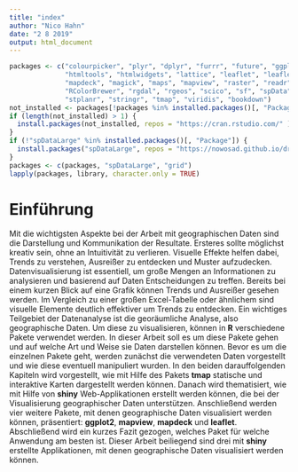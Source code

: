 ```yaml
---
title: "index"
author: "Nico Hahn"
date: "2 8 2019"
output: html_document
---
```

```r
packages <- c("colourpicker", "plyr", "dplyr", "furrr", "future", "ggplot2", "ggspatial",
              "htmltools", "htmlwidgets", "lattice", "leaflet", "leaflet.extras", "leafpop",
              "mapdeck", "magick", "maps", "mapview", "raster", "readr", "readxl",
              "RColorBrewer", "rgdal", "rgeos", "scico", "sf", "spData",
              "stplanr", "stringr", "tmap", "viridis", "bookdown")
not_installed <- packages[!packages %in% installed.packages()[, "Package"]]
if (length(not_installed) > 1) {
  install.packages(not_installed, repos = "https://cran.rstudio.com/" )
}
if (!"spDataLarge" %in% installed.packages()[, "Package"]) {
  install.packages("spDataLarge", repos = "https://nowosad.github.io/drat/", type = "source")
}
packages <- c(packages, "spDataLarge", "grid")
lapply(packages, library, character.only = TRUE)
```

# Einführung
Mit die wichtigsten Aspekte bei der Arbeit mit geographischen Daten sind die Darstellung und Kommunikation der Resultate. Ersteres sollte möglichst kreativ sein, ohne an Intuitivität zu verlieren. Visuelle Effekte helfen dabei, Trends zu verstehen, Ausreißer zu entdecken und Muster aufzudecken. Datenvisualisierung ist essentiell, um große Mengen an Informationen zu analysieren und basierend auf Daten Entscheidungen zu treffen. Bereits bei einem kurzen Blick auf eine Grafik können Trends und Ausreißer gesehen werden. Im Vergleich zu einer großen Excel-Tabelle oder ähnlichem sind visuelle Elemente deutlich effektiver um Trends zu entdecken. Ein wichtiges Teilgebiet der Datenanalyse ist die georäumliche Analyse, also geographische Daten. Um diese zu visualisieren, können in **R** verschiedene Pakete verwendet werden.
In dieser Arbeit soll es um diese Pakete gehen und auf welche Art und Weise sie Daten darstellen können.
Bevor es um die einzelnen Pakete geht, werden zunächst die verwendeten Daten vorgestellt und wie diese eventuell manipuliert wurden. In den beiden darauffolgenden Kapiteln wird vorgestellt, wie mit Hilfe des Pakets **tmap** statische und interaktive Karten dargestellt werden können. Danach wird thematisiert, wie mit Hilfe von **shiny** Web-Applikationen erstellt werden können, die bei der Visualisierung geographischer Daten unterstützen. Anschließend werden vier weitere Pakete, mit denen geographische Daten visualisiert werden können, präsentiert: **ggplot2**, **mapview**, **mapdeck** und **leaflet**. Abschließend wird ein kurzes Fazit gezogen, welches Paket für welche Anwendung am besten ist.
Dieser Arbeit beiliegend sind drei mit **shiny** erstellte Applikationen, mit denen geographische Daten visualisiert werden können.